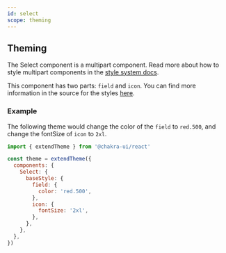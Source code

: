 ```yaml
---
id: select
scope: theming
---
```


## Theming

The Select component is a multipart component. Read more about how to style
multipart components in the
[style system docs](/docs/styled-system/component-style#styling-multipart-components).

This component has two parts: `field` and `icon`. You can find more information
in the source for the styles
[here](https://github.com/chakra-ui/chakra-ui/blob/main/packages/components/theme/src/components/input.ts).

### Example

The following theme would change the color of the `field` to `red.500`, and
change the fontSize of `icon` to `2xl`.

```jsx live=false
import { extendTheme } from '@chakra-ui/react'

const theme = extendTheme({
  components: {
    Select: {
      baseStyle: {
        field: {
          color: 'red.500',
        },
        icon: {
          fontSize: '2xl',
        },
      },
    },
  },
})
```
